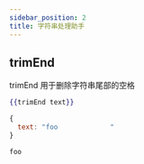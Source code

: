 ```yaml
---
sidebar_position: 2
title: 字符串处理助手
---
```



## trimEnd

trimEnd 用于删除字符串尾部的空格

<Tabs>
<TabItem value="input" label="输入" default>

```handlebars
{{trimEnd text}}
```

```js
{
  text: "foo             "
}
```

</TabItem>
<TabItem value="output" label="输出">

```text
foo
```

</TabItem>
</Tabs>